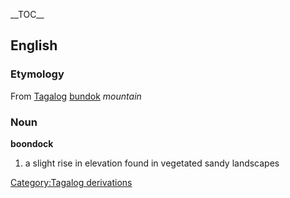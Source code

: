{{wikipedia}}
__TOC__
== English ==
=== Etymology ===
From [[w:Tagalog language|Tagalog]][[Category:Tagalog derivations]] [[bundok]] ''mountain''
=== Noun ===
'''boondock'''
# a slight rise in elevation found in vegetated sandy landscapes
